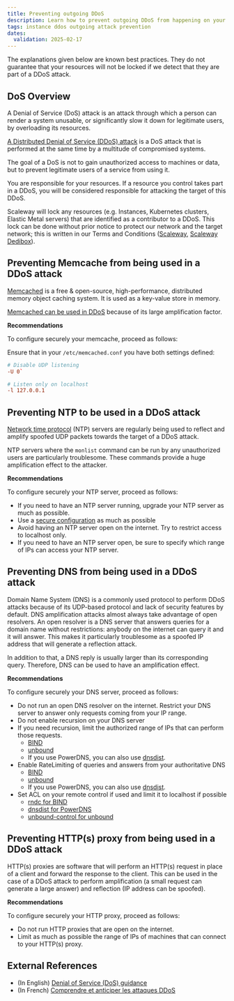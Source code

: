 ```yaml
---
title: Preventing outgoing DDoS
description: Learn how to prevent outgoing DDoS from happening on your Scaleway Instance
tags: instance ddos outgoing attack prevention
dates:
  validation: 2025-02-17
---
```


<Message type="important">
  The explanations given below are known best practices. They do not guarantee that your resources will not be locked if we detect that they are part of a DDoS attack.
</Message>

## DoS Overview

A Denial of Service (DoS) attack is an attack through which a person can render a system unusable, or significantly slow it down for legitimate users, by overloading its resources.

[A Distributed Denial of Service (DDoS) attack](/pdf/DDoS_Quick_Guide.pdf) is a DoS attack that is performed at the same time by a multitude of compromised systems.

The goal of a DoS is not to gain unauthorized access to machines or data, but to prevent legitimate users of a service from using it.

You are responsible for your resources.
If a resource you control takes part in a DDoS, you will be considered responsible for attacking the target of this DDoS.

Scaleway will lock any resources (e.g. Instances, Kubernetes clusters, Elastic Metal servers) that are identified as a contributor to a DDoS.
This lock can be done without prior notice to protect our network and the target network; this is written in our Terms and Conditions ([Scaleway](https://www.scaleway.com/en/terms/), [Scaleway Dedibox](https://www-uploads.scaleway.com/cgv_en_36883f3024.pdf)).

## Preventing Memcache from being used in a DDoS attack

[Memcached](https://memcached.org/) is a free & open-source, high-performance, distributed memory object caching system.
It is used as a key-value store in memory.

[Memcached can be used in DDoS](https://github.com/memcached/memcached/wiki/DDOS) because of its large amplification factor.

**Recommendations**

To configure securely your memcache, proceed as follows:

Ensure that in your `/etc/memcached.conf` you have both settings defined:

```conf
# Disable UDP listening
-U 0`

# Listen only on localhost
-l 127.0.0.1
```

## Preventing NTP to be used in a DDoS attack

[Network time protocol](https://en.wikipedia.org/wiki/Network_Time_Protocol) (NTP) servers are regularly being used to reflect and amplify spoofed UDP packets towards the target of a DDoS attack.

NTP servers where the `monlist` command can be run by any unauthorized users are particularly troublesome.
These commands provide a huge amplification effect to the attacker.

**Recommendations**

To configure securely your NTP server, proceed as follows:

- If you need to have an NTP server running, upgrade your NTP server as much as possible.
- Use a [secure configuration](https://github.com/team-cymru/network-security-templates/tree/master/Secure-NTP-Templates) as much as possible
- Avoid having an NTP server open on the internet. Try to restrict access to localhost only.
- If you need to have an NTP server open, be sure to specify which range of IPs can access your NTP server.

## Preventing DNS from being used in a DDoS attack

Domain Name System (DNS) is a commonly used protocol to perform DDoS attacks because of its UDP-based protocol and lack of security features by default.
DNS amplification attacks almost always take advantage of open resolvers.
An open resolver is a DNS server that answers queries for a domain name without restrictions: anybody on the internet can query it and it will answer.
This makes it particularly troublesome as a spoofed IP address that will generate a reflection attack.

In addition to that, a DNS reply is usually larger than its corresponding query.
Therefore, DNS can be used to have an amplification effect.

**Recommendations**

To configure securely your DNS server, proceed as follows:

- Do not run an open DNS resolver on the internet. Restrict your DNS server to answer only requests coming from your IP range.
- Do not enable recursion on your DNS server
- If you need recursion, limit the authorized range of IPs that can perform those requests.
  - [BIND](https://kb.isc.org/docs/aa-01316)
  - [unbound](https://nlnetlabs.nl/documentation/unbound/unbound.conf/)
  - If you use PowerDNS, you can also use [dnsdist](https://dnsdist.org/index.html).
- Enable RateLimiting of queries and answers from your authoritative DNS
  - [BIND](https://kb.isc.org/docs/aa-00994)
  - [unbound](https://nlnetlabs.nl/documentation/unbound/unbound.conf/)
  - If you use PowerDNS, you can also use [dnsdist](https://dnsdist.org/index.html).
- Set ACL on your remote control if used and limit it to localhost if possible
  - [rndc for BIND](https://mirror.apps.cam.ac.uk/pub/doc/redhat/redhat7.3/rhl-rg-en-7.3/s1-bind-rndc.html)
  - [dnsdist for PowerDNS](https://dnsdist.org/index.html)
  - [unbound-control for unbound](https://nlnetlabs.nl/documentation/unbound/unbound-control/)

## Preventing HTTP(s) proxy from being used in a DDoS attack

HTTP(s) proxies are software that will perform an HTTP(s) request in place of a client and forward the response to the client.
This can be used in the case of a DDoS attack to perform amplification (a small request can generate a large answer) and reflection (IP address can be spoofed).

**Recommendations**

To configure securely your HTTP proxy, proceed as follows:

- Do not run HTTP proxies that are open on the internet.
- Limit as much as possible the range of IPs of machines that can connect to your HTTP(s) proxy.

## External References

- (In English) [Denial of Service (DoS) guidance](https://www.ncsc.gov.uk/collection/denial-service-dos-guidance-collection)
- (In French) [Comprendre et anticiper les attaques DDoS](/pdf/NP_Guide_DDoS.pdf)